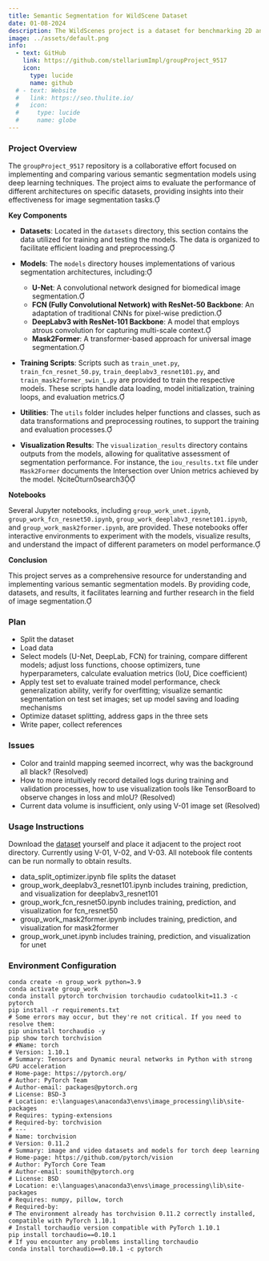 ```yaml
---
title: Semantic Segmentation for WildScene Dataset
date: 01-08-2024
description: The WildScenes project is a dataset for benchmarking 2D and 3D semantic segmentation models in natural environments, featuring high-resolution images and LiDAR point clouds with semantic labels.
image: ../assets/default.png
info:
  - text: GitHub
    link: https://github.com/stellariumImpl/groupProject_9517
    icon:
      type: lucide
      name: github
  # - text: Website
  #   link: https://seo.thulite.io/
  #   icon:
  #     type: lucide
  #     name: globe
---
```


### Project Overview

The `groupProject_9517` repository is a collaborative effort focused on implementing and comparing various semantic segmentation models using deep learning techniques. The project aims to evaluate the performance of different architectures on specific datasets, providing insights into their effectiveness for image segmentation tasks.

**Key Components**

- **Datasets**: Located in the `datasets` directory, this section contains the data utilized for training and testing the models. The data is organized to facilitate efficient loading and preprocessing.

- **Models**: The `models` directory houses implementations of various segmentation architectures, including:
  - **U-Net**: A convolutional network designed for biomedical image segmentation.
  - **FCN (Fully Convolutional Network) with ResNet-50 Backbone**: An adaptation of traditional CNNs for pixel-wise prediction.
  - **DeepLabv3 with ResNet-101 Backbone**: A model that employs atrous convolution for capturing multi-scale context.
  - **Mask2Former**: A transformer-based approach for universal image segmentation.

- **Training Scripts**: Scripts such as `train_unet.py`, `train_fcn_resnet_50.py`, `train_deeplabv3_resnet101.py`, and `train_mask2former_swin_L.py` are provided to train the respective models. These scripts handle data loading, model initialization, training loops, and evaluation metrics.

- **Utilities**: The `utils` folder includes helper functions and classes, such as data transformations and preprocessing routines, to support the training and evaluation processes.

- **Visualization Results**: The `visualization_results` directory contains outputs from the models, allowing for qualitative assessment of segmentation performance. For instance, the `iou_results.txt` file under `Mask2Former` documents the Intersection over Union metrics achieved by the model. citeturn0search3

**Notebooks**

Several Jupyter notebooks, including `group_work_unet.ipynb`, `group_work_fcn_resnet50.ipynb`, `group_work_deeplabv3_resnet101.ipynb`, and `group_work_mask2former.ipynb`, are provided. These notebooks offer interactive environments to experiment with the models, visualize results, and understand the impact of different parameters on model performance.

**Conclusion**

This project serves as a comprehensive resource for understanding and implementing various semantic segmentation models. By providing code, datasets, and results, it facilitates learning and further research in the field of image segmentation. 

### Plan
- Split the dataset
- Load data
- Select models (U-Net, DeepLab, FCN) for training, compare different models; adjust loss functions, choose optimizers, tune hyperparameters, calculate evaluation metrics (IoU, Dice coefficient)
- Apply test set to evaluate trained model performance, check generalization ability, verify for overfitting; visualize semantic segmentation on test set images; set up model saving and loading mechanisms
- Optimize dataset splitting, address gaps in the three sets
- Write paper, collect references

### Issues
- Color and trainId mapping seemed incorrect, why was the background all black? (Resolved)
- How to more intuitively record detailed logs during training and validation processes, how to use visualization tools like TensorBoard to observe changes in loss and mIoU? (Resolved)
- Current data volume is insufficient, only using V-01 image set (Resolved)

### Usage Instructions
Download the [dataset](https://doi.org/10.25919/5hzc-5p73) yourself and place it adjacent to the project root directory. Currently using V-01, V-02, and V-03.
All notebook file contents can be run normally to obtain results.
- data_split_optimizer.ipynb file splits the dataset
- group_work_deeplabv3_resnet101.ipynb includes training, prediction, and visualization for deeplabv3_resnet101
- group_work_fcn_resnet50.ipynb includes training, prediction, and visualization for fcn_resnet50
- group_work_mask2former.ipynb includes training, prediction, and visualization for mask2former
- group_work_unet.ipynb includes training, prediction, and visualization for unet

### Environment Configuration
```
conda create -n group_work python=3.9
conda activate group_work
conda install pytorch torchvision torchaudio cudatoolkit=11.3 -c pytorch
pip install -r requirements.txt
# Some errors may occur, but they're not critical. If you need to resolve them:
pip uninstall torchaudio -y
pip show torch torchvision
# #Name: torch
# Version: 1.10.1
# Summary: Tensors and Dynamic neural networks in Python with strong GPU acceleration
# Home-page: https://pytorch.org/
# Author: PyTorch Team
# Author-email: packages@pytorch.org
# License: BSD-3
# Location: e:\languages\anaconda3\envs\image_processing\lib\site-packages
# Requires: typing-extensions
# Required-by: torchvision
# ---
# Name: torchvision
# Version: 0.11.2
# Summary: image and video datasets and models for torch deep learning
# Home-page: https://github.com/pytorch/vision
# Author: PyTorch Core Team
# Author-email: soumith@pytorch.org
# License: BSD
# Location: e:\languages\anaconda3\envs\image_processing\lib\site-packages
# Requires: numpy, pillow, torch
# Required-by:
# The environment already has torchvision 0.11.2 correctly installed, compatible with PyTorch 1.10.1
# Install torchaudio version compatible with PyTorch 1.10.1
pip install torchaudio==0.10.1 
# If you encounter any problems installing torchaudio
conda install torchaudio==0.10.1 -c pytorch
```